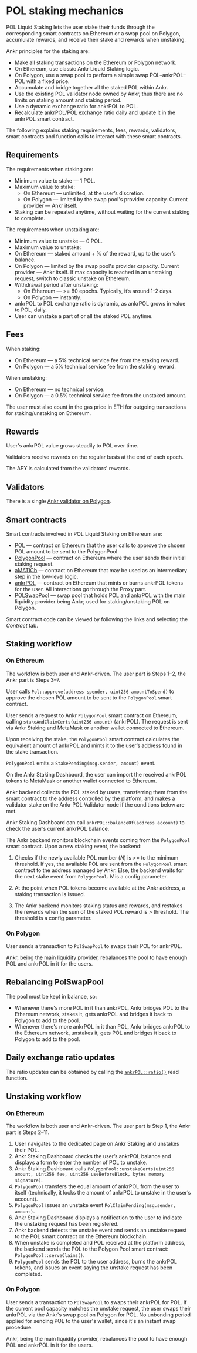 # POL staking mechanics

POL Liquid Staking lets the user stake their funds through the corresponding smart contracts on Ethereum or a swap pool on Polygon, accumulate rewards, and receive their stake and rewards when unstaking.

Ankr principles for the staking are:

* Make all staking transactions on the Ethereum or Polygon network.
* On Ethereum, use classic Ankr Liquid Staking logic.
* On Polygon, use a swap pool to perform a simple swap POL–ankrPOL–POL with a fixed price.
* Accumulate and bridge together all the staked POL within Ankr.
* Use the existing POL validator node owned by Ankr, thus there are no limits on staking amount and staking period.
* Use a dynamic exchange ratio for ankrPOL to POL.
* Recalculate ankrPOL/POL exchange ratio daily and update it in the ankrPOL smart contract.

The following explains staking requirements, fees, rewards, validators, smart contracts and function calls to interact with these smart contracts.

## Requirements
The requirements when staking are:

* Minimum value to stake — 1 POL.
* Maximum value to stake:
  * On Ethereum — unlimited, at the user’s discretion.
  * On Polygon — limited by the swap pool's provider capacity. Current provider — Ankr itself.
* Staking can be repeated anytime, without waiting for the current staking to complete.

The requirements when unstaking are:

* Minimum value to unstake — 0 POL.
* Maximum value to unstake:
* On Ethereum — staked amount + % of the reward, up to the user’s balance.
* On Polygon — limited by the swap pool's provider capacity. Current provider — Ankr itself. If max capacity is reached in an unstaking request, switch to classic unstake on Ethereum.
* Withdrawal period after unstaking:
  * On Ethereum — >= 80 epochs. Typically, it’s around 1-2 days.
  * On Polygon — instantly.
* ankrPOL to POL exchange ratio is dynamic, as ankrPOL grows in value to POL, daily.
* User can unstake a part of or all the staked POL anytime.


## Fees
When staking:
* On Ethereum — a 5% technical service  fee from the staking reward.
* On Polygon — a 5% technical service fee from the staking reward.

When unstaking:
* On Ethereum — no technical service.
* On Polygon — a 0.5% technical service fee from the unstaked amount.

The user must also count in the gas price in ETH for outgoing transactions for staking/unstaking on Ethereum.


## Rewards
User's ankrPOL value grows steadily to POL over time.

Validators receive rewards on the regular basis at the end of each epoch.

The APY is calculated from the validators' rewards.


## Validators

There is a single [Ankr validator on Polygon](https://staking.polygon.technology/validators/31).


## Smart contracts
Smart contracts involved in POL Liquid Staking on Ethereum are:
* [POL](https://etherscan.io/address/0x7D1AfA7B718fb893dB30A3aBc0Cfc608AaCfeBB0) — contract on Ethereum that the user calls to approve the chosen POL amount to be sent to the PolygonPool
* [PolygonPool](https://etherscan.io/address/0xCfD4B4Bc15C8bF0Fd820B0D4558c725727B3ce89) — contract on Ethereum where the user sends their initial staking request.
* [aMATICb](https://etherscan.io/address/0x99534Ef705Df1FFf4e4bD7bbaAF9b0dFf038EbFe) — contract on Ethereum that may be used as an intermediary step in the low-level logic.
* [ankrPOL](https://etherscan.io/token/0x26dcfbfa8bc267b250432c01c982eaf81cc5480c) — contract on Ethereum that mints or burns ankrPOL tokens for the user. All interactions go through the Proxy part.
* [POLSwapPool](https://polygonscan.com/address/0x62a509ba95c75cabc7190469025e5abee4eddb2a) — swap pool that holds POL and ankrPOL with the main liquidity provider being Ankr; used for staking/unstaking POL on Polygon.

Smart contract code can be viewed by following the links and selecting the *Contract* tab.


## Staking workflow

### On Ethereum
The workflow is both user and Ankr-driven. The user part is Steps 1–2, the Ankr part is Steps 3–7.

User calls `Pol::approve(address spender, uint256 amountToSpend)` to approve the chosen POL amount to be sent to the `PolygonPool` smart contract.

User sends a request to Ankr `PolygonPool` smart contract on Ethereum, calling `stakeAndClaimCerts(uint256 amount)` (ankrPOL). The request is sent via Ankr Staking and MetaMask or another wallet connected to Ethereum.

Upon receiving the stake, the `PolygonPool` smart contract calculates the equivalent amount of ankrPOL and mints it to the user’s address found in the stake transaction.

`PolygonPool` emits a `StakePending(msg.sender, amount)` event.

On the Ankr Staking Dashbaord, the user can import the received ankrPOL tokens to MetaMask or another wallet connected to Ethereum.

Ankr backend collects the POL staked by users, transferring them from the smart contract to the address controlled by the platform, and makes a validator stake on the Ankr POL Validator node if the conditions below are met.

Ankr Staking Dashboard can call `ankrPOL::balanceOf(address account)` to check the user’s current ankrPOL balance.

The Ankr backend monitors blockchain events coming from the `PolygonPool` smart contract. Upon a new staking event, the backend:

1. Checks if the newly available POL number (*N*) is >= to the minimum threshold. If yes, the available POL are sent from the `PolygonPool`  smart contract to the address managed by Ankr. Else, the backend waits for the next stake event from `PolygonPool`. *N* is a config parameter.

2. At the point when POL tokens become available at the Ankr address, a staking transaction is issued.

3. The Ankr backend monitors staking status and rewards, and restakes the rewards when the sum of the staked POL reward is > threshold. The threshold is a config parameter.

### On Polygon
User sends a transaction to `PolSwapPool` to swaps their POL for ankrPOL.

Ankr, being the main liquidity provider, rebalances the pool to have enough POL and ankrPOL in it for the users.

## Rebalancing PolSwapPool
The pool must be kept in balance, so:
* Whenever there's more POL in it than ankrPOL, Ankr bridges POL to the Ethereum network, stakes it, gets ankrPOL and bridges it back to Polygon to add to the pool.
* Whenever there's more ankrPOL in it than POL, Ankr bridges ankrPOL to the Ethereum network, unstakes it, gets POL and bridges it back to Polygon to add to the pool.

## Daily exchange ratio updates
The ratio updates can be obtained by calling the [`ankrPOL::ratio()`](https://etherscan.io/token/0x26dcfbfa8bc267b250432c01c982eaf81cc5480c#readProxyContract#F10) read function.

## Unstaking workflow

### On Ethereum
The workflow is both user and Ankr-driven. The user part is Step 1, the Ankr part is Steps 2–11.

1. User navigates to the dedicated page on Ankr Staking and unstakes their POL.
2. Ankr Staking Dashboard checks the user’s ankrPOL balance and displays a form to enter the number of POL to unstake.
4. Ankr Staking Dashboard calls `PolygonPool::unstakeCerts(uint256 amount, uint256 fee, uint256 useBeforeBlock, bytes memory signature)`.  
5. `PolygonPool` transfers the equal amount of ankrPOL from the user to itself (technically, it locks the amount of ankrPOL to unstake in the user’s account).
6. `PolygonPool` issues an unstake event `PolClaimPending(msg.sender, amount)`.
7. Ankr Staking Dashboard displays a notification to the user to indicate the unstaking request has been registered.
8. Ankr backend detects the unstake event and sends an unstake request to the POL smart contract on the Ethereum blockchain.
9. When unstake is completed and POL received at the platform address, the backend sends the POL to the Polygon Pool smart contract: `PolygonPool::serveClaims()`.
10. `PolygonPool` sends the POL to the user address, burns the ankrPOL tokens, and issues an event saying the unstake request has been completed.

### On Polygon
User sends a transaction to `PolSwapPool` to swaps their ankrPOL for POL.
If the current pool capacity matches the unstake request, the user swaps their ankrPOL via the Ankr's swap pool on Polygon for POL.
No unbonding period applied for sending POL to the user's wallet, since it's an instant swap procedure.

Ankr, being the main liquidity provider, rebalances the pool to have enough POL and ankrPOL in it for the users.